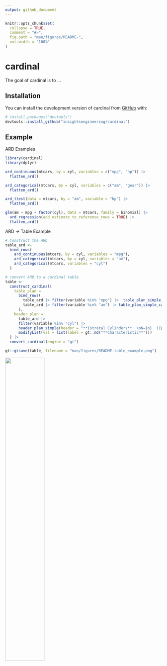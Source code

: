```yaml
---
output: github_document
---
```


<!-- README.md is generated from README.Rmd. Please edit that file -->

```r
knitr::opts_chunk$set(
  collapse = TRUE,
  comment = "#>",
  fig.path = "man/figures/README-",
  out.width = "100%"
)
```

# cardinal

<!-- badges: start -->
<!-- badges: end -->

The goal of cardinal is to ...

## Installation

You can install the development version of cardinal from [GitHub](https://github.com/) with:

``` r
# install.packages("devtools")
devtools::install_github("insightsengineering/cardinal")
```

## Example

ARD Examples

```r
library(cardinal)
library(dplyr)

ard_continuous(mtcars, by = cyl, variables = c("mpg", "hp")) |> 
  flatten_ard()

ard_categorical(mtcars, by = cyl, variables = c("am", "gear")) |> 
  flatten_ard()

ard_ttest(data = mtcars, by = "am", variable = "hp") |> 
  flatten_ard()

glm(am ~ mpg + factor(cyl), data = mtcars, family = binomial) |>
  ard_regression(add_estimate_to_reference_rows = TRUE) |> 
  flatten_ard()
```

ARD  -> Table Example

```r
# Construct the ARD
table_ard <-
  bind_rows(
    ard_continuous(mtcars, by = cyl, variables = "mpg"),
    ard_categorical(mtcars, by = cyl, variables = "am"),
    ard_categorical(mtcars, variables = "cyl")
  )

# convert ARD to a cardinal table
table <-
  construct_cardinal(
    table_plan =
      bind_rows(
        table_ard |> filter(variable %in% "mpg") |>  table_plan_simple_continuous(),
        table_ard |> filter(variable %in% "am") |> table_plan_simple_categorical()
      ),
    header_plan =
      table_ard |>
      filter(variable %in% "cyl") |>
      header_plan_simple(header = "**{strata} Cylinders**  \nN={n}  ({p}%)") |>
      modifyList(val = list(label = gt::md("**Characteristic**")))
  ) |>
  convert_cardinal(engine = "gt")
```

```r
gt::gtsave(table, filename = "man/figures/README-table_example.png")
```

<img src="man/figures/README-table_example.png" style="width: 50%">
